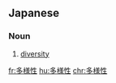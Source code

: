 {{also|多樣性}}
==Japanese==
{{ja-kanjitab|た|よう|せい|yomi=on}}

===Noun===
{{ja-noun|たようせい}}

# [[diversity]]

[[fr:多様性]]
[[hu:多様性]]
[[chr:多様性]]